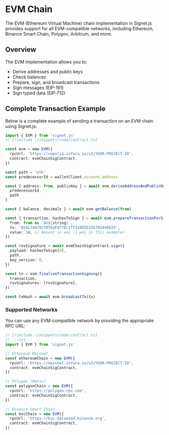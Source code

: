 # EVM Chain

The EVM (Ethereum Virtual Machine) chain implementation in Signet.js provides support for all EVM-compatible networks, including Ethereum, Binance Smart Chain, Polygon, Arbitrum, and more.

## Overview

The EVM implementation allows you to:

- Derive addresses and public keys
- Check balances
- Prepare, sign, and broadcast transactions
- Sign messages (EIP-191)
- Sign typed data (EIP-712)

## Complete Transaction Example

Below is a complete example of sending a transaction on an EVM chain using Signet.js:

```ts twoslash
import { EVM } from 'signet.js'
// [!include ~/snippets/code/contract.ts]

const evm = new EVM({
  rpcUrl: 'https://sepolia.infura.io/v3/YOUR-PROJECT-ID',
  contract: evmChainSigContract,
})

const path = 'eth'
const predecessorId = walletClient.account.address

const { address: from, publicKey } = await evm.deriveAddressAndPublicKey(
  predecessorId,
  path
)

const { balance, decimals } = await evm.getBalance(from)

const { transaction, hashesToSign } = await evm.prepareTransactionForSigning({
  from: from as `0x${string}`,
  to: '0x4174678c78fEaFd778c1ff319D5D326701449b25',
  value: 1n, // Amount in wei (1 wei in this example)
})

const rsvSignature = await evmChainSigContract.sign({
  payload: hashesToSign[0],
  path,
  key_version: 0,
})

const tx = evm.finalizeTransactionSigning({
  transaction,
  rsvSignatures: [rsvSignature],
})

const txHash = await evm.broadcastTx(tx)
```

### Supported Networks

You can use any EVM-compatible network by providing the appropriate RPC URL:

```ts twoslash
// [!include ~/snippets/code/contract.ts]
// ---cut---
import { EVM } from 'signet.js'

// Ethereum Mainnet
const ethereumChain = new EVM({
  rpcUrl: 'https://mainnet.infura.io/v3/YOUR-PROJECT-ID',
  contract: evmChainSigContract,
})

// Polygon (Matic)
const polygonChain = new EVM({
  rpcUrl: 'https://polygon-rpc.com',
  contract: evmChainSigContract,
})

// Binance Smart Chain
const bscChain = new EVM({
  rpcUrl: 'https://bsc-dataseed.binance.org',
  contract: evmChainSigContract,
})
```
